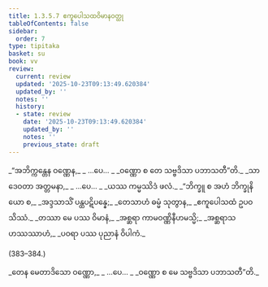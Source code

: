 ```yaml
---
title: 1.3.5.7 ဧကူပေါသထဝိမာနဝတ္ထု
tableOfContents: false
sidebar:
  order: 7
type: tipitaka
basket: su
book: vv
review:
  current: review
  updated: '2025-10-23T09:13:49.620384'
  updated_by: ''
  notes: ''
  history:
  - state: review
    date: '2025-10-23T09:13:49.620384'
    updated_by: ''
    notes: ''
    previous_state: draft
---
```



<ReviewStatus review={frontmatter.review} showDetails={true} />

<HypothesisAnnotation frontmatter={frontmatter} />

<DynamicBreadcrumb />

<Division number="377–379" book="vv" e="ch" v="19" p="43">

<Paragraph number="399" type="verses" book="vv">
_“အဘိက္ကန္တေန ဝဏ္ဏေန,_  
_ …ပေ… _  
_ဝဏ္ဏော စ တေ သဗ္ဗဒိသာ ပဘာသတီ”တိ._  

</Paragraph>

</Division>
<Division number="380" book="vv" e="ch" v="19" p="43">

<Paragraph number="400" type="verses" book="vv">
_သာ ဒေဝတာ အတ္တမနာ,_  
_ …ပေ… _  
_ယဿ ကမ္မဿိဒံ ဖလံ._  

</Paragraph>

</Division>
<Division number="381" book="vv" e="ch" v="19" p="43">

<Paragraph number="401" type="verses" book="vv">
_“ဘိက္ခူ စ အဟံ ဘိက္ခုနိယော စ,_  
_အဒ္ဒသာသိံ ပန္ထပဋိပန္နေ;_  
_တေသာဟံ ဓမ္မံ သုတွာန,_  
_ဧကူပေါသထံ ဥပဝသိဿံ._  

</Paragraph>

</Division>
<Division number="382" book="vv" e="ch" v="19" p="43">

<Paragraph number="402" type="verses" book="vv">
_တဿာ မေ ပဿ ဝိမာနံ,_  
_အစ္ဆရာ ကာမဝဏ္ဏိနီဟမသ္မိ;_  
_အစ္ဆရာသဟဿဿာဟံ,_  
_ပဝရာ ပဿ ပုညာနံ ဝိပါကံ._  


(383–384.)
</Paragraph>

<Paragraph number="403" type="verses" book="vv">
_တေန မေတာဒိသော ဝဏ္ဏော,_  
_ …ပေ… _  
_ဝဏ္ဏော စ မေ သဗ္ဗဒိသာ ပဘာသတီ”တိ._
</Paragraph>
</Division>
